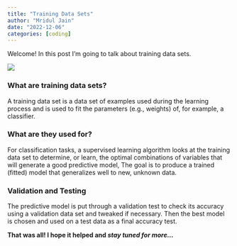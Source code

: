 ```yaml
---
title: "Training Data Sets"
author: "Mridul Jain"
date: "2022-12-06"
categories: [coding]
---
```


Welcome!
In this post I'm going to talk about training data sets.
  
![](TrainingValidationTest.png)
  
### What are training data sets?
A training data set is a data set of examples used during the learning process and is used to fit the parameters (e.g., weights) of, for example, a classifier.

### What are they used for?
For classification tasks, a supervised learning algorithm looks at the training data set to determine, or learn, the optimal combinations of variables that will generate a good predictive model, The goal is to produce a trained (fitted) model that generalizes well to new, unknown data.

### Validation and Testing
The predictive model is put through a validation test to check its accuracy using a validation data set and tweaked if necessary. Then the best model is chosen and used on a test data as a final accuracy test.

**That was all! I hope it helped and *stay tuned for more...***